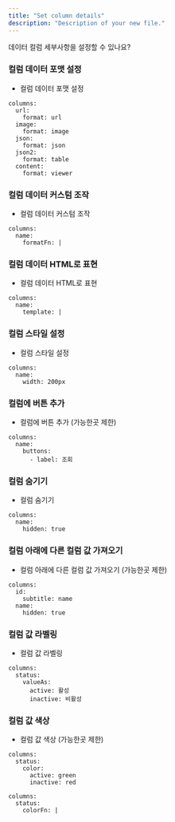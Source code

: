```yaml
---
title: "Set column details"
description: "Description of your new file."
---
```


데이터 컬럼 세부사항을 설정할 수 있나요?

### 컬럼 데이터 포맷 설정

- 컬럼 데이터 포맷 설정

```
columns:
  url:
    format: url
  image:
    format: image
  json:
    format: json
  json2:
    format: table
  content:
    format: viewer
```

### 컬럼 데이터 커스텀 조작

- 컬럼 데이터 커스텀 조작

```
columns:
  name:
    formatFn: |
```

### 컬럼 데이터 HTML로 표현

- 컬럼 데이터 HTML로 표현

```
columns:
  name:
    template: |
```

### 컬럼 스타일 설정

- 컬럼 스타일 설정

```
columns:
  name:
    width: 200px
```

### 컬럼에 버튼 추가

- 컬럼에 버튼 추가 (가능한곳 제한)

```
columns:
  name:
    buttons:
      - label: 조회
```

### 컬럼 숨기기

- 컬럼 숨기기

```
columns:
  name:
    hidden: true
```

### 컬럼 아래에 다른 컬럼 값 가져오기

- 컬럼 아래에 다른 컬럼 값 가져오기 (가능한곳 제한)

```
columns:
  id:
    subtitle: name
  name:
    hidden: true
```

### 컬럼 값 라벨링

- 컬럼 값 라벨링

```
columns:
  status:
    valueAs:
      active: 활성
      inactive: 비활성      
```

### 컬럼 값 색상

- 컬럼 값 색상 (가능한곳 제한)

```
columns:
  status:
    color:
      active: green
      inactive: red
```

```
columns:
  status:
    colorFn: |
```